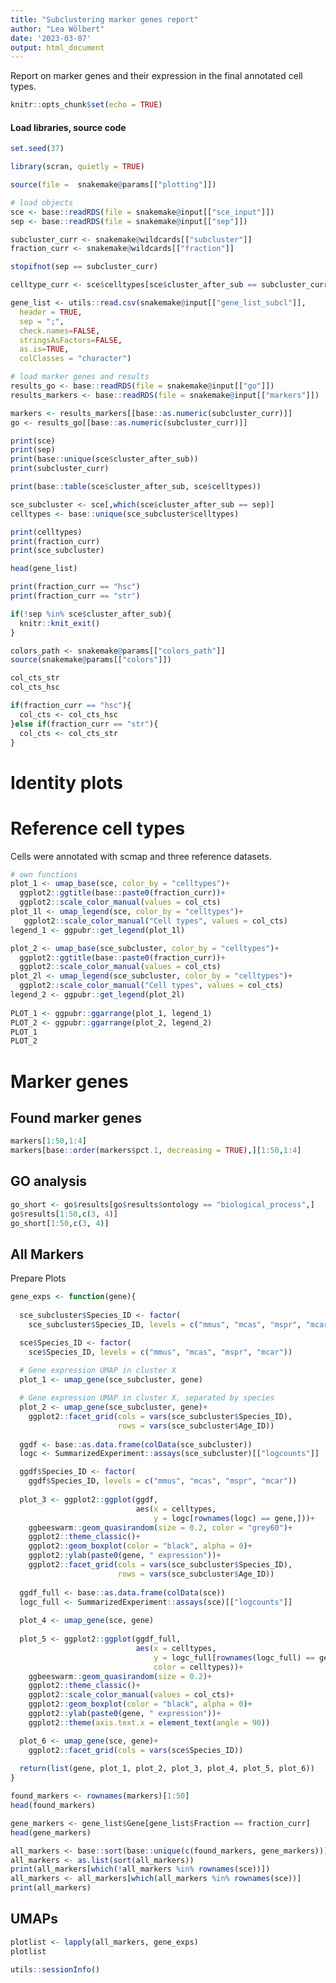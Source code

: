 ```yaml
---
title: "Subclustering marker genes report"
author: "Lea Wölbert"
date: '2023-03-07'
output: html_document
---
```


Report on marker genes and their expression in the final annotated 
cell types.

```r
knitr::opts_chunk$set(echo = TRUE)
```

#### Load libraries, source code 

```r
set.seed(37)
```

```r
library(scran, quietly = TRUE) 
```

```r
source(file =  snakemake@params[["plotting"]])
```

```r
 
# load objects
sce <- base::readRDS(file = snakemake@input[["sce_input"]])
sep <- base::readRDS(file = snakemake@input[["sep"]])

subcluster_curr <- snakemake@wildcards[["subcluster"]]
fraction_curr <- snakemake@wildcards[["fraction"]]

stopifnot(sep == subcluster_curr)

celltype_curr <- sce$celltypes[sce$cluster_after_sub == subcluster_curr]

gene_list <- utils::read.csv(snakemake@input[["gene_list_subcl"]], 
  header = TRUE, 
  sep = ";", 
  check.names=FALSE, 
  stringsAsFactors=FALSE, 
  as.is=TRUE, 
  colClasses = "character")

# load marker genes and results
results_go <- base::readRDS(file = snakemake@input[["go"]])
results_markers <- base::readRDS(file = snakemake@input[["markers"]])

markers <- results_markers[[base::as.numeric(subcluster_curr)]]
go <- results_go[[base::as.numeric(subcluster_curr)]]
```

```r
print(sce)
print(sep)
print(base::unique(sce$cluster_after_sub))
print(subcluster_curr)

print(base::table(sce$cluster_after_sub, sce$celltypes))

sce_subcluster <- sce[,which(sce$cluster_after_sub == sep)]
celltypes <- base::unique(sce_subcluster$celltypes)

print(celltypes)
print(fraction_curr)
print(sce_subcluster)

head(gene_list)

print(fraction_curr == "hsc")
print(fraction_curr == "str")

if(!sep %in% sce$cluster_after_sub){
  knitr::knit_exit()
}
```

```r
colors_path <- snakemake@params[["colors_path"]]
source(snakemake@params[["colors"]])

col_cts_str
col_cts_hsc

if(fraction_curr == "hsc"){
  col_cts <- col_cts_hsc
}else if(fraction_curr == "str"){
  col_cts <- col_cts_str
}
```

# Identity plots

# Reference cell types 

Cells were annotated with scmap and three reference datasets.

```r

# own functions
plot_1 <- umap_base(sce, color_by = "celltypes")+ 
  ggplot2::ggtitle(base::paste0(fraction_curr))+
  ggplot2::scale_color_manual(values = col_cts)
plot_1l <- umap_legend(sce, color_by = "celltypes")+
   ggplot2::scale_color_manual("Cell types", values = col_cts)
legend_1 <- ggpubr::get_legend(plot_1l)

plot_2 <- umap_base(sce_subcluster, color_by = "celltypes")+ 
  ggplot2::ggtitle(base::paste0(fraction_curr))+
  ggplot2::scale_color_manual(values = col_cts)
plot_2l <- umap_legend(sce_subcluster, color_by = "celltypes")+
  ggplot2::scale_color_manual("Cell types", values = col_cts)
legend_2 <- ggpubr::get_legend(plot_2l)
  
PLOT_1 <- ggpubr::ggarrange(plot_1, legend_1)
PLOT_2 <- ggpubr::ggarrange(plot_2, legend_2)
PLOT_1
PLOT_2
```

# Marker genes

## Found marker genes

```r
markers[1:50,1:4]
markers[base::order(markers$pct.1, decreasing = TRUE),][1:50,1:4]
```

## GO analysis

```r
go_short <- go$results[go$results$ontology == "biological_process",]
go$results[1:50,c(3, 4)]
go_short[1:50,c(3, 4)]
```

## All Markers

Prepare Plots

```r

gene_exps <- function(gene){
  
  sce_subcluster$Species_ID <- factor(
    sce_subcluster$Species_ID, levels = c("mmus", "mcas", "mspr", "mcar"))

  sce$Species_ID <- factor(
    sce$Species_ID, levels = c("mmus", "mcas", "mspr", "mcar"))
  
  # Gene expression UMAP in cluster X
  plot_1 <- umap_gene(sce_subcluster, gene)

  # Gene expression UMAP in cluster X, separated by species
  plot_2 <- umap_gene(sce_subcluster, gene)+
    ggplot2::facet_grid(cols = vars(sce_subcluster$Species_ID),
                        rows = vars(sce_subcluster$Age_ID))
  
  ggdf <- base::as.data.frame(colData(sce_subcluster))
  logc <- SummarizedExperiment::assays(sce_subcluster)[["logcounts"]]

  ggdf$Species_ID <- factor(
    ggdf$Species_ID, levels = c("mmus", "mcas", "mspr", "mcar"))
  
  plot_3 <- ggplot2::ggplot(ggdf, 
                            aes(x = celltypes,
                                y = logc[rownames(logc) == gene,]))+
    ggbeeswarm::geom_quasirandom(size = 0.2, color = "grey60")+
    ggplot2::theme_classic()+
    ggplot2::geom_boxplot(color = "black", alpha = 0)+
    ggplot2::ylab(paste0(gene, " expression"))+
    ggplot2::facet_grid(cols = vars(sce_subcluster$Species_ID),
                        rows = vars(sce_subcluster$Age_ID))
  
  ggdf_full <- base::as.data.frame(colData(sce))
  logc_full <- SummarizedExperiment::assays(sce)[["logcounts"]]
  
  plot_4 <- umap_gene(sce, gene)
  
  plot_5 <- ggplot2::ggplot(ggdf_full, 
                            aes(x = celltypes,
                                y = logc_full[rownames(logc_full) == gene,], 
                                color = celltypes))+
    ggbeeswarm::geom_quasirandom(size = 0.2)+
    ggplot2::theme_classic()+
    ggplot2::scale_color_manual(values = col_cts)+
    ggplot2::geom_boxplot(color = "black", alpha = 0)+
    ggplot2::ylab(paste0(gene, " expression"))+
    ggplot2::theme(axis.text.x = element_text(angle = 90))

  plot_6 <- umap_gene(sce, gene)+
    ggplot2::facet_grid(cols = vars(sce$Species_ID))
  
  return(list(gene, plot_1, plot_2, plot_3, plot_4, plot_5, plot_6))
}

```

```r

found_markers <- rownames(markers)[1:50]
head(found_markers)

gene_markers <- gene_list$Gene[gene_list$Fraction == fraction_curr]
head(gene_markers)

all_markers <- base::sort(base::unique(c(found_markers, gene_markers)))
all_markers <- as.list(sort(all_markers))
print(all_markers[which(!all_markers %in% rownames(sce))])
all_markers <- all_markers[which(all_markers %in% rownames(sce))]
print(all_markers)
```

## UMAPs

```r
plotlist <- lapply(all_markers, gene_exps)
plotlist
```

```r
utils::sessionInfo()
```